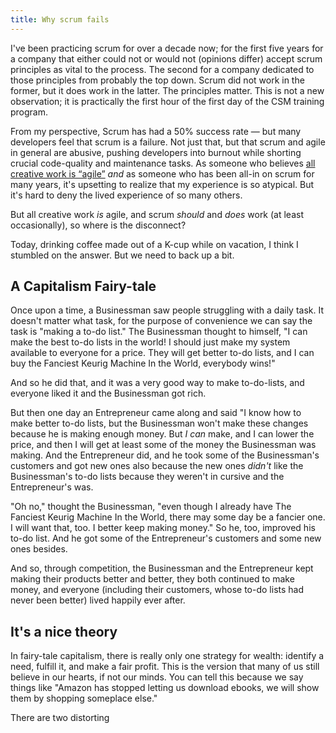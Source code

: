 ```yaml
---
title: Why scrum fails
---
```


I've been practicing scrum for over a decade now; for the first five years for a company that either could not or would not (opinions differ) accept scrum principles as vital to the process. The second for a company dedicated to those principles from probably the top down. Scrum did not work in the former, but it does work in the latter. The principles matter. This is not a new observation; it is practically the first hour of the first day of the CSM training program.

From my perspective, Scrum has had a 50% success rate — but many developers feel that scrum is a failure. Not just that, but that scrum and agile in general are abusive, pushing developers into burnout while shorting crucial code-quality and maintenance tasks. As someone who believes [all creative work is “agile”](https://www.thudfactor.com/posts/2019/11/humanities/) _and_ as someone who has been all-in on scrum for many years, it's upsetting to realize that my experience is so atypical. But it's hard to deny the lived experience of so many others.

But all creative work _is_ agile, and scrum _should_ and _does_ work (at least occasionally), so where is the disconnect?

Today, drinking coffee made out of a K-cup while on vacation, I think I stumbled on the answer. But we need to back up a bit.

## A Capitalism Fairy-tale

Once upon a time, a Businessman saw people struggling with a daily task. It doesn't matter what task, for the purpose of convenience we can say the task is "making a to-do list." The Businessman thought to himself, "I can make the best to-do lists in the world! I should just make my system available to everyone for a price. They will get better to-do lists, and I can buy the Fanciest Keurig Machine In the World, everybody wins!"

And so he did that, and it was a very good way to make to-do-lists, and everyone liked it and the Businessman got rich.

But then one day an Entrepreneur came along and said "I know how to make better to-do lists, but the Businessman won't make these changes because he is making enough money. But _I can_ make, and I can lower the price, and then I will get at least some of the money the Businessman was making. And the Entrepreneur did, and he took some of the Businessman's customers and got new ones also because the new ones _didn't_ like the Businessman's to-do lists because they weren't in cursive and the Entrepreneur's was.

"Oh no," thought the Businessman, "even though I already have The Fanciest Keurig Machine In the World, there may some day be a fancier one. I will want that, too. I better keep making money." So he, too, improved his to-do list. And he got some of the Entrepreneur's customers and some new ones besides.

And so, through competition, the Businessman and the Entrepreneur kept making their products better and better, they both continued to make money, and everyone (including their customers, whose to-do lists had never been better) lived happily ever after.

## It's a nice theory

In fairy-tale capitalism, there is really only one strategy for wealth: identify a need, fulfill it, and make a fair profit. This is the version that many of us still believe in our hearts, if not our minds. You can tell this because we say things like "Amazon has stopped letting us download ebooks, we will show them by shopping someplace else."

There are two distorting
